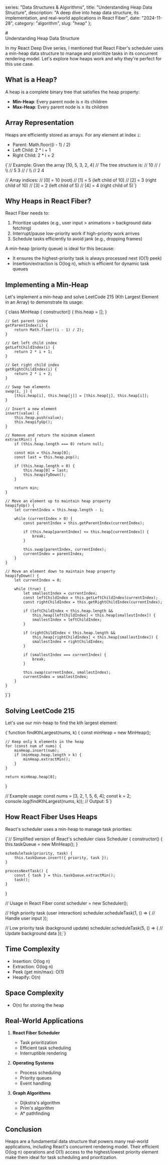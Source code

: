 
  series: "Data Structures & Algorithms", 
  title: "Understanding Heap Data Structure",
  description: "A deep dive into heap data structure, its implementation, and real-world applications in React Fiber",
  date: "2024-11-28",
  category: "algorithm",
  slug: "heap"
};

<MdxLayout metadata={metadata}>
# <div className="text-center">Understanding Heap Data Structure</div>

In my <TextHighlight theme="default" href="/blog/react/react-deep-dive-chapter-4" internal>React Deep Dive series</TextHighlight>, I mentioned that React Fiber's scheduler uses a min-heap data structure to manage and prioritize tasks in its concurrent rendering model. Let's explore how heaps work and why they're perfect for this use case.

## What is a Heap?

A heap is a complete binary tree that satisfies the heap property:
- **Min-Heap**: Every parent node is ≤ its children
- **Max-Heap**: Every parent node is ≥ its children

## Array Representation

Heaps are efficiently stored as arrays. For any element at index `i`:
- Parent: <TextHighlight theme="code">Math.floor((i - 1) / 2)</TextHighlight>
- Left Child: <TextHighlight theme="code">2 * i + 1</TextHighlight>
- Right Child: <TextHighlight theme="code">2 * i + 2</TextHighlight>

<CodeBlock language="javascript">
{`// Example: Given the array [10, 5, 3, 2, 4]
// The tree structure is:
//       10
//      /  \\
//     5    3
//    / \\
//   2   4

// Array indices:
// [0] = 10  (root)
// [1] = 5   (left child of 10)
// [2] = 3   (right child of 10)
// [3] = 2   (left child of 5)
// [4] = 4   (right child of 5)`}
</CodeBlock>

## Why Heaps in React Fiber?

React Fiber needs to:
1. Prioritize updates (e.g., user input > animations > background data fetching)
2. Interrupt/pause low-priority work if high-priority work arrives
3. Schedule tasks efficiently to avoid jank (e.g., dropping frames)

A min-heap (priority queue) is ideal for this because:
- It ensures the highest-priority task is always processed next (O(1) peek)
- Insertion/extraction is O(log n), which is efficient for dynamic task queues

## Implementing a Min-Heap

Let's implement a min-heap and solve LeetCode 215 (Kth Largest Element in an Array) to demonstrate its usage:

<CodeBlock language="javascript">
{`class MinHeap {
    constructor() {
        this.heap = [];
    }

    // Get parent index
    getParentIndex(i) {
        return Math.floor((i - 1) / 2);
    }

    // Get left child index
    getLeftChildIndex(i) {
        return 2 * i + 1;
    }

    // Get right child index
    getRightChildIndex(i) {
        return 2 * i + 2;
    }

    // Swap two elements
    swap(i, j) {
        [this.heap[i], this.heap[j]] = [this.heap[j], this.heap[i]];
    }

    // Insert a new element
    insert(value) {
        this.heap.push(value);
        this.heapifyUp();
    }

    // Remove and return the minimum element
    extractMin() {
        if (this.heap.length === 0) return null;
        
        const min = this.heap[0];
        const last = this.heap.pop();
        
        if (this.heap.length > 0) {
            this.heap[0] = last;
            this.heapifyDown();
        }
        
        return min;
    }

    // Move an element up to maintain heap property
    heapifyUp() {
        let currentIndex = this.heap.length - 1;
        
        while (currentIndex > 0) {
            const parentIndex = this.getParentIndex(currentIndex);
            
            if (this.heap[parentIndex] <= this.heap[currentIndex]) {
                break;
            }
            
            this.swap(parentIndex, currentIndex);
            currentIndex = parentIndex;
        }
    }

    // Move an element down to maintain heap property
    heapifyDown() {
        let currentIndex = 0;
        
        while (true) {
            let smallestIndex = currentIndex;
            const leftChildIndex = this.getLeftChildIndex(currentIndex);
            const rightChildIndex = this.getRightChildIndex(currentIndex);
            
            if (leftChildIndex < this.heap.length && 
                this.heap[leftChildIndex] < this.heap[smallestIndex]) {
                smallestIndex = leftChildIndex;
            }
            
            if (rightChildIndex < this.heap.length && 
                this.heap[rightChildIndex] < this.heap[smallestIndex]) {
                smallestIndex = rightChildIndex;
            }
            
            if (smallestIndex === currentIndex) {
                break;
            }
            
            this.swap(currentIndex, smallestIndex);
            currentIndex = smallestIndex;
        }
    }
}`}
</CodeBlock>

## Solving LeetCode 215

Let's use our min-heap to find the kth largest element:

<CodeBlock language="javascript">
{`function findKthLargest(nums, k) {
    const minHeap = new MinHeap();
    
    // Keep only k elements in the heap
    for (const num of nums) {
        minHeap.insert(num);
        if (minHeap.heap.length > k) {
            minHeap.extractMin();
        }
    }
    
    return minHeap.heap[0];
}

// Example usage:
const nums = [3, 2, 1, 5, 6, 4];
const k = 2;
console.log(findKthLargest(nums, k)); // Output: 5`}
</CodeBlock>

## How React Fiber Uses Heaps

React's scheduler uses a min-heap to manage task priorities:

<CodeBlock language="javascript">
{`// Simplified version of React's scheduler
class Scheduler {
    constructor() {
        this.taskQueue = new MinHeap();
    }

    scheduleTask(priority, task) {
        this.taskQueue.insert({ priority, task });
    }

    processNextTask() {
        const { task } = this.taskQueue.extractMin();
        task();
    }
}

// Usage in React Fiber
const scheduler = new Scheduler();

// High priority task (user interaction)
scheduler.scheduleTask(1, () => {
    // Handle user input
});

// Low priority task (background update)
scheduler.scheduleTask(5, () => {
    // Update background data
});`}
</CodeBlock>

## Time Complexity

- Insertion: O(log n)
- Extraction: O(log n)
- Peek (get min/max): O(1)
- Heapify: O(n)

## Space Complexity

- O(n) for storing the heap

## Real-World Applications

1. **React Fiber Scheduler**
   - Task prioritization
   - Efficient task scheduling
   - Interruptible rendering

2. **Operating Systems**
   - Process scheduling
   - Priority queues
   - Event handling

3. **Graph Algorithms**
   - Dijkstra's algorithm
   - Prim's algorithm
   - A* pathfinding

## Conclusion

Heaps are a fundamental data structure that powers many real-world applications, including React's concurrent rendering model. Their efficient O(log n) operations and O(1) access to the highest/lowest priority element make them ideal for task scheduling and prioritization.

</MdxLayout>
